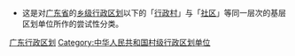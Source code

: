 * 这是对[[:Category:广东行政区划|广东省]]的[[乡级行政区|乡级行政区划]]以下的「[[村|行政村]]」与「[[社区|社区]]」等同一层次的基层区划单位所作的尝试性分类。

[[Category:广东行政区划|]]
[[Category:中华人民共和国村级行政区划单位|Category:中华人民共和国村级行政区划单位]]